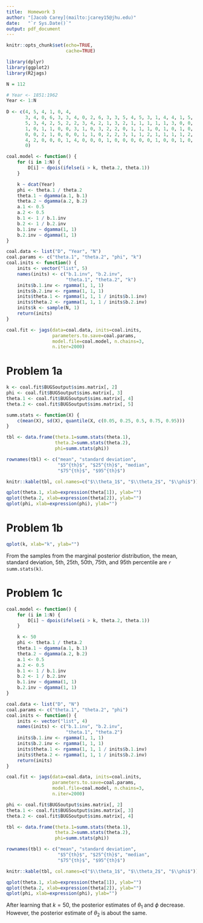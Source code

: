 ```yaml
---
title:  Homework 3
author: "[Jacob Carey](mailto:jcarey15@jhu.edu)"
date:   "`r Sys.Date()`"
output: pdf_document
---
```


```r
knitr::opts_chunk$set(echo=TRUE,
                      cache=TRUE)
```

```r
library(dplyr)
library(ggplot2)
library(R2jags)
```

```r
N = 112

# Year <- 1851:1962
Year <- 1:N
 
D <- c(4, 5, 4, 1, 0, 4, 
       3, 4, 0, 6, 3, 3, 4, 0, 2, 6, 3, 3, 5, 4, 5, 3, 1, 4, 4, 1, 5, 
       5, 3, 4, 2, 5, 2, 2, 3, 4, 2, 1, 3, 2, 1, 1, 1, 1, 1, 3, 0, 0, 
       1, 0, 1, 1, 0, 0, 3, 1, 0, 3, 2, 2, 0, 1, 1, 1, 0, 1, 0, 1, 0, 
       0, 0, 2, 1, 0, 0, 0, 1, 1, 0, 2, 2, 3, 1, 1, 2, 1, 1, 1, 1, 2, 
       4, 2, 0, 0, 0, 1, 4, 0, 0, 0, 1, 0, 0, 0, 0, 0, 1, 0, 0, 1, 0, 
       0)
```

```r
coal.model <- function() {
    for (i in 1:N) {
        D[i] ~ dpois(ifelse(i > k, theta.2, theta.1))
    }

    k ~ dcat(Year)
    phi <- theta.1 / theta.2
    theta.1 ~ dgamma(a.1, b.1)
    theta.2 ~ dgamma(a.2, b.2)
    a.1 <- 0.5
    a.2 <- 0.5
    b.1 <- 1 / b.1.inv
    b.2 <- 1 / b.2.inv
    b.1.inv ~ dgamma(1, 1)
    b.2.inv ~ dgamma(1, 1)
}

coal.data <- list("D", "Year", "N")
coal.params <- c("theta.1", "theta.2", "phi", "k")
coal.inits <- function() {
    inits <- vector("list", 5)
    names(inits) <- c("b.1.inv", "b.2.inv",
                      "theta.1", "theta.2", "k")
    inits$b.1.inv <- rgamma(1, 1, 1)
    inits$b.2.inv <- rgamma(1, 1, 1)
    inits$theta.1 <- rgamma(1, 1, 1 / inits$b.1.inv)
    inits$theta.2 <- rgamma(1, 1, 1 / inits$b.2.inv)
    inits$k <- sample(N, 1)
    return(inits)
}

coal.fit <- jags(data=coal.data, inits=coal.inits,
                 parameters.to.save=coal.params, 
                 model.file=coal.model, n.chains=3,
                 n.iter=2000)
```

Problem 1a
==========
```r
k <- coal.fit$BUGSoutput$sims.matrix[, 2]
phi <- coal.fit$BUGSoutput$sims.matrix[, 3]
theta.1 <- coal.fit$BUGSoutput$sims.matrix[, 4]
theta.2 <- coal.fit$BUGSoutput$sims.matrix[, 5]

summ.stats <- function(X) {
    c(mean(X), sd(X), quantile(X, c(0.05, 0.25, 0.5, 0.75, 0.95)))
}

tbl <- data.frame(theta.1=summ.stats(theta.1),
                  theta.2=summ.stats(theta.2),
                  phi=summ.stats(phi))

rownames(tbl) <- c("mean", "standard deviation",
                   "$5^{th}$", "$25^{th}$", "median",
                   "$75^{th}$", "$95^{th}$")

knitr::kable(tbl, col.names=c("$\\theta_1$", "$\\theta_2$", "$\\phi$"))

qplot(theta.1, xlab=expression(theta[1]), ylab="")
qplot(theta.2, xlab=expression(theta[2]), ylab="")
qplot(phi, xlab=expression(phi), ylab="")
```

Problem 1b
==========
```r
qplot(k, xlab="k", ylab="")
```

From the samples from the marginal posterior distribution, the mean,
standard deviation, 5th, 25th, 50th, 75th, and 95th percentile are
`r summ.stats(k)`.

Problem 1c
==========
```r
coal.model <- function() {
    for (i in 1:N) {
        D[i] ~ dpois(ifelse(i > k, theta.2, theta.1))
    }

    k <- 50
    phi <- theta.1 / theta.2
    theta.1 ~ dgamma(a.1, b.1)
    theta.2 ~ dgamma(a.2, b.2)
    a.1 <- 0.5
    a.2 <- 0.5
    b.1 <- 1 / b.1.inv
    b.2 <- 1 / b.2.inv
    b.1.inv ~ dgamma(1, 1)
    b.2.inv ~ dgamma(1, 1)
}

coal.data <- list("D", "N")
coal.params <- c("theta.1", "theta.2", "phi")
coal.inits <- function() {
    inits <- vector("list", 4)
    names(inits) <- c("b.1.inv", "b.2.inv",
                      "theta.1", "theta.2")
    inits$b.1.inv <- rgamma(1, 1, 1)
    inits$b.2.inv <- rgamma(1, 1, 1)
    inits$theta.1 <- rgamma(1, 1, 1 / inits$b.1.inv)
    inits$theta.2 <- rgamma(1, 1, 1 / inits$b.2.inv)
    return(inits)
}

coal.fit <- jags(data=coal.data, inits=coal.inits,
                 parameters.to.save=coal.params, 
                 model.file=coal.model, n.chains=3,
                 n.iter=2000)
```

```r
phi <- coal.fit$BUGSoutput$sims.matrix[, 2]
theta.1 <- coal.fit$BUGSoutput$sims.matrix[, 3]
theta.2 <- coal.fit$BUGSoutput$sims.matrix[, 4]

tbl <- data.frame(theta.1=summ.stats(theta.1),
                  theta.2=summ.stats(theta.2),
                  phi=summ.stats(phi))

rownames(tbl) <- c("mean", "standard deviation",
                   "$5^{th}$", "$25^{th}$", "median",
                   "$75^{th}$", "$95^{th}$")

knitr::kable(tbl, col.names=c("$\\theta_1$", "$\\theta_2$", "$\\phi$"))

qplot(theta.1, xlab=expression(theta[1]), ylab="")
qplot(theta.2, xlab=expression(theta[2]), ylab="")
qplot(phi, xlab=expression(phi), ylab="")
```

After learning that $k=50$, the posterior estimates of $\theta_1$ and 
$\phi$ decrease. However, the posterior estimate of $\theta_2$ is about
the same.
